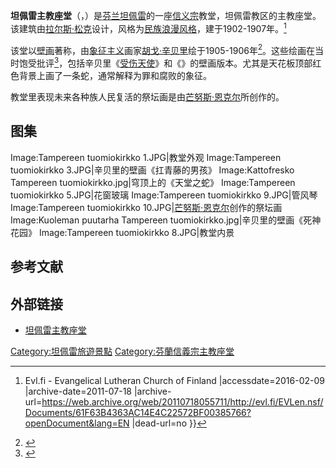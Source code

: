 {{Infobox religious building
|building_name=坦佩雷主教座堂<br/>Tampereen tuomiokirkko<br/>Tammerfors domkyrka
|image=Tampereen tuomiokirkko kesä 2004 IMG 2328.jpg
|location=[[芬兰|芬兰]][[坦佩雷|坦佩雷]]
|geo={{coord|61|30|09|N|023|46|11|E|region:FI-LS_type:landmark|display=inline}}
|religious_affiliation=[[芬兰信义宗教会|芬兰信义宗教会]]
|district=坦佩雷教区
|status=[[主教座堂|主教座堂]]
|architecture_type=[[主教座堂|主教座堂]]
|architecture_style=[[民族浪漫风格|民族浪漫风格]]
|year_completed= 1907年
|architect= [[拉尔斯·松克|拉尔斯·松克]]
|height_max=64.0米
}}
'''坦佩雷主教座堂'''（{{lang-fi|Tampereen tuomiokirkko}}，{{lang-sv|Tammerfors domkyrka}}）是[[芬兰|芬兰]][[坦佩雷|坦佩雷]]的一座[[信义宗|信义宗]]教堂，坦佩雷教区的主教座堂。该建筑由[[拉尔斯·松克|拉尔斯·松克]]设计，风格为[[民族浪漫风格|民族浪漫风格]]，建于1902-1907年。<ref>{{Cite web |url=http://evl.fi/EVLen.nsf/Documents/61F63B4363AC14E4C22572BF00385766?openDocument&lang=EN |title=Tampere Cathedral {{!}} Evl.fi - Evangelical Lutheran Church of Finland |accessdate=2016-02-09 |archive-date=2011-07-18 |archive-url=https://web.archive.org/web/20110718055711/http://evl.fi/EVLen.nsf/Documents/61F63B4363AC14E4C22572BF00385766?openDocument&lang=EN |dead-url=no }}</ref>

该堂以[[壁画|壁画]]著称，由[[象征主义|象征主义]]画家[[胡戈·辛贝里|胡戈·辛贝里]]绘于1905-1906年<ref>{{Cite web |url=http://www.finland-tourism.com/web/guest/finland-guide/what-to-see/attractions/detail/-/article-detail/10123/87106 |title=VisitFinland - Detail - The Official Travel and Tourism Portal of Finnish Tourist Board |accessdate=2016-02-09 |archive-date=2016-03-03 |archive-url=https://web.archive.org/web/20160303235418/http://www.finland-tourism.com/web/guest/finland-guide/what-to-see/attractions/detail/-/article-detail/10123/87106 |dead-url=no }}</ref>。这些绘画在当时饱受批评<ref>{{Cite web |url=http://www.uta.fi/FAST/FIN/REL/ev-cathe.html |title=The History, Art and Architecture of Tampere Cathedral |accessdate=2016-02-09 |archive-date=2007-09-01 |archive-url=https://web.archive.org/web/20070901093700/http://www.uta.fi/FAST/FIN/REL/ev-cathe.html |dead-url=no }}</ref>，包括辛贝里《[[受伤天使|受伤天使]]》和《{{link-fi|死神花园|Kuoleman puutarha}}》的壁画版本。尤其是天花板顶部红色背景上画了一条蛇，通常解释为罪和腐败的象征。

教堂里表现未来各种族人民复活的祭坛画是由[[芒努斯·恩克尔|芒努斯·恩克尔]]所创作的。

== 图集 ==
<gallery mode="packed" heights="130px">
Image:Tampereen tuomiokirkko 1.JPG|教堂外观
Image:Tampereen tuomiokirkko 3.JPG|辛贝里的壁画《扛青藤的男孩》
Image:Kattofresko Tampereen tuomiokirkko.jpg|穹顶上的《天堂之蛇》
Image:Tampereen tuomiokirkko 5.JPG|花窗玻璃
Image:Tampereen tuomiokirkko 9.JPG|管风琴
Image:Tampereen tuomiokirkko 10.JPG|[[芒努斯·恩克尔|芒努斯·恩克尔]]创作的祭坛画
Image:Kuoleman puutarha Tampereen tuomiokirkko.jpg|辛贝里的壁画《死神花园》
Image:Tampereen tuomiokirkko 8.JPG|教堂内景
</gallery>

==参考文献==
{{reflist}}

== 外部链接 ==
{{commonscat|Tampere Cathedral}}
* [https://www.tampereenseurakunnat.fi/kirkot/tuomiokirkko 坦佩雷主教座堂]{{Wayback|url=https://www.tampereenseurakunnat.fi/kirkot/tuomiokirkko |date=20070831101953 }} {{fi}}

[[Category:坦佩雷旅遊景點|Category:坦佩雷旅遊景點]]
[[Category:芬蘭信義宗主教座堂|Category:芬蘭信義宗主教座堂]]